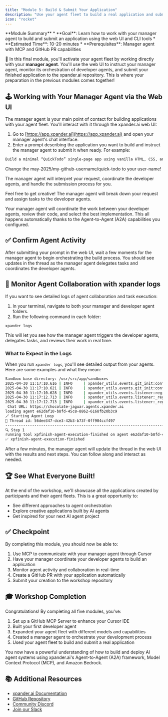 ```yaml
---
title: "Module 5: Build & Submit Your Application"
description: "Use your agent fleet to build a real application and submit it to the workshop repository"
icon: "rocket"
---
```


<Note>
**Module Summary**
* **Goal**: Learn how to work with your manager agent to build and submit an application using the web UI and CLI tools
* **Estimated Time**: 10-20 minutes
* **Prerequisites**: Manager agent with MCP and GitHub PR capabilities
</Note>

🚀 In this final module, you'll activate your agent fleet by working directly with your **manager agent**. You'll use the web UI to instruct your manager agent, monitor its orchestration of developer agents, and submit your finished application to the xpander.ai repository. This is where your preparation in the previous modules comes together!

## 🕹️ Working with Your Manager Agent via the Web UI

The manager agent is your main point of contact for building applications with your agent fleet. You'll interact with it through the xpander.ai web UI:

1. Go to [https://app.xpander.ai](https://app.xpander.ai) and open your manager agent's chat interface.
2. Enter a prompt describing the application you want to build and instruct the manager agent to submit it when ready. For example:

```bash example prompt
Build a minimal “QuickTodo” single-page app using vanilla HTML, CSS, and JavaScript. Users must be able to add, edit, and delete tasks; data should persist in localStorage so tasks remain after reload. Acceptance criteria: adding shows the new task immediately, editing updates it in place, deleting removes it, and a page reload restores all tasks. Code must pass ESLint. Target branch: may-2025/my-github-username/quick-todo
```

Change the may-2025/my-github-username/quick-todo to your user-name!

The manager agent will interpret your request, coordinate the developer agents, and handle the submission process for you.

Feel free to get creative! The manager agent will break down your request and assign tasks to the developer agents.

<Note>
Your manager agent will coordinate the work between your developer agents, review their code, and select the best implementation. This all happens automatically thanks to the Agent-to-Agent (A2A) capabilities you configured.
</Note>

## ✅ Confirm Agent Activity

After submitting your prompt in the web UI, wait a few moments for the manager agent to begin orchestrating the build process. You should see updates in the thread as the manager agent delegates tasks and coordinates the developer agents.

## 📡 Monitor Agent Collaboration with xpander logs

If you want to see detailed logs of agent collaboration and task execution:

1. In your terminal, navigate to both your manager and developer agent folders.
2. Run the following command in each folder:

```
xpander logs
```

This will let you see how the manager agent triggers the developer agents, delegates tasks, and reviews their work in real time.

### What to Expect in the Logs

When you run `xpander logs`, you'll see detailed output from your agents. Here are some examples and what they mean:

```bash xpander logs output
Sandbox base directory: /usr/src/app/sandboxes
2025-04-30 11:17:10.616 | INFO     | xpander_utils.events.git_init:configure_git_credentials:17 - Setting up GIT for user dudutwizer
2025-04-30 11:17:10.621 | INFO     | xpander_utils.events.git_init:configure_git_credentials:29 - ✅ Git configured with PAT
2025-04-30 11:17:10.628 | INFO     | xpander_utils.events.listener:register:287 - Starting events listener
2025-04-30 11:17:12.713 | INFO     | xpander_utils.events.listener:_register_agent_worker:238 - Worker registered - 12687c2c-467f-4a38-8cbf-54efccfd2ed9
2025-04-30 11:17:12.713 | INFO     | xpander_utils.events.listener:_register_agent_worker:244 - Agent Name: dev-agent-1
 Chat URL: https://chocolate-jaguar.agents.xpander.ai
loading agent e62daf10-b8fd-45c8-8862-6168fb20b3c9
🪄 Starting Agent Loop
🧠 Thread id: 56dee347-dce3-42b3-b73f-0ff904ccf497
--------------------------------------------------------------------------------
🔍 Step 1
running tool xpfinish-agent-execution-finished on agent e62daf10-b8fd-45c8-8862-6168fb20b3c9 with execution e28f7897-988f-4450-b947-794bb2f17d94
✅ xpfinish-agent-execution-finished
```

After a few minutes, the manager agent will update the thread in the web UI with the results and next steps. You can follow along and interact as needed.

## 🏆 See What Everyone Built!

At the end of the workshop, we'll showcase all the applications created by participants and their agent fleets. This is a great opportunity to:

- See different approaches to agent orchestration
- Explore creative applications built by AI agents
- Get inspired for your next AI agent project

## ✅ Checkpoint

By completing this module, you should now be able to:

1. Use MCP to communicate with your manager agent through Cursor
2. Have your manager coordinate your developer agents to build an application
3. Monitor agent activity and collaboration in real-time
4. Create a GitHub PR with your application automatically
5. Submit your creation to the workshop repository

## 🎓 Workshop Completion

Congratulations! By completing all five modules, you've:

1. Set up a GitHub MCP Server to enhance your Cursor IDE
2. Built your first developer agent
3. Expanded your agent fleet with different models and capabilities
4. Created a manager agent to orchestrate your development process
5. Used your agent fleet to build and submit a real application

You now have a powerful understanding of how to build and deploy AI agent systems using xpander.ai's Agent-to-Agent (A2A) framework, Model Context Protocol (MCP), and Amazon Bedrock.

## 📚 Additional Resources

- [xpander.ai Documentation](https://docs.xpander.ai)
- [GitHub Repository](https://github.com/xpander-ai)
- [Community Discord](https://discord.gg/CUcp4WWh5g)
- [Join our Slack](https://join.slack.com/t/xpandercommunity/shared_invite/zt-2mt2xkxkz-omM7f~_h2jcuzFudrYtZQQ) 